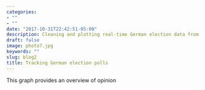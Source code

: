 ```yaml
---
categories:
- ""
- ""
date: "2017-10-31T22:42:51-05:00"
description: Cleaning and plotting real-time German election data from Wikipedia by using ggplot in R. 
draft: false
image: photo7.jpg
keywords: ""
slug: blog2
title: Tracking German election polls  
---
```


This graph provides an overview of opinion